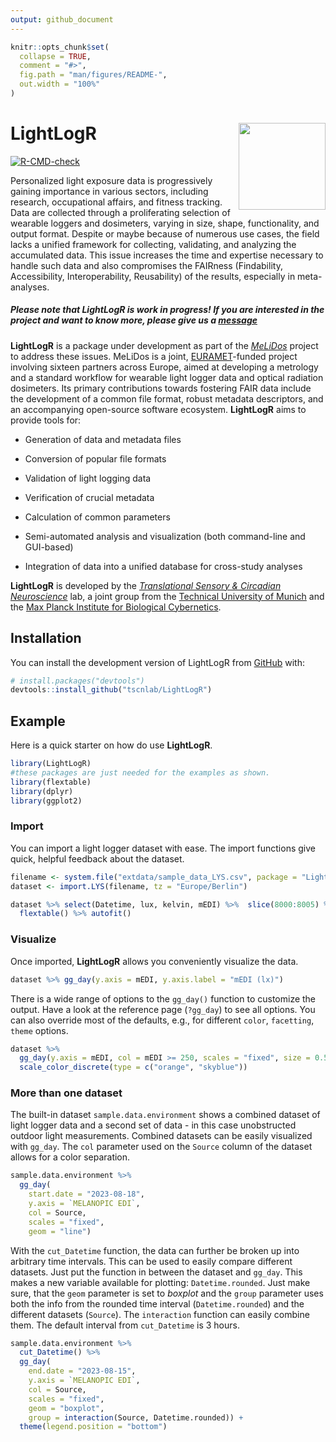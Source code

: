 ```yaml
---
output: github_document
---
```


<!-- README.md is generated from README.Rmd. Please edit that file -->

```r
knitr::opts_chunk$set(
  collapse = TRUE,
  comment = "#>",
  fig.path = "man/figures/README-",
  out.width = "100%"
)
```

# LightLogR <img src="man/figures/logo.png" align="right" height="139"/>

<!-- badges: start -->

[![R-CMD-check](https://github.com/tscnlab/LightLogR/actions/workflows/R-CMD-check.yaml/badge.svg)](https://github.com/tscnlab/LightLogR/actions/workflows/R-CMD-check.yaml)

<!-- badges: end -->

Personalized light exposure data is progressively gaining importance in various sectors, including research, occupational affairs, and fitness tracking. Data are collected through a proliferating selection of wearable loggers and dosimeters, varying in size, shape, functionality, and output format. Despite or maybe because of numerous use cases, the field lacks a unified framework for collecting, validating, and analyzing the accumulated data. This issue increases the time and expertise necessary to handle such data and also compromises the FAIRness (Findability, Accessibility, Interoperability, Reusability) of the results, especially in meta-analyses.

##### Please note that LightLogR is work in progress! If you are interested in the project and want to know more, please give us a [message](mailto:johannes.zauner@tum.de)

**LightLogR** is a package under development as part of the [*MeLiDos*](https://www.melidos.eu) project to address these issues. MeLiDos is a joint, [EURAMET](https://www.euramet.org)-funded project involving sixteen partners across Europe, aimed at developing a metrology and a standard workflow for wearable light logger data and optical radiation dosimeters. Its primary contributions towards fostering FAIR data include the development of a common file format, robust metadata descriptors, and an accompanying open-source software ecosystem. **LightLogR** aims to provide tools for:

-   Generation of data and metadata files

-   Conversion of popular file formats

-   Validation of light logging data

-   Verification of crucial metadata

-   Calculation of common parameters

-   Semi-automated analysis and visualization (both command-line and GUI-based)

-   Integration of data into a unified database for cross-study analyses

**LightLogR** is developed by the [*Translational Sensory & Circadian Neuroscience*](https://www.tscnlab.org) lab, a joint group from the [Technical University of Munich](https://www.tum.de/en/) and the [Max Planck Institute for Biological Cybernetics](https://www.mpg.de/152075/biological-cybernetics).

## Installation

You can install the development version of LightLogR from [GitHub](https://github.com/) with:

``` r
# install.packages("devtools")
devtools::install_github("tscnlab/LightLogR")
```

## Example

Here is a quick starter on how do use **LightLogR**.

```r
library(LightLogR)
#these packages are just needed for the examples as shown.
library(flextable)
library(dplyr)
library(ggplot2)
```


### Import
You can import a light logger dataset with ease. The import functions give quick, helpful feedback about the dataset.

```r
filename <- system.file("extdata/sample_data_LYS.csv", package = "LightLogR")
dataset <- import.LYS(filename, tz = "Europe/Berlin")

dataset %>% select(Datetime, lux, kelvin, mEDI) %>%  slice(8000:8005) %>% 
  flextable() %>% autofit()
```

### Visualize
Once imported, **LightLogR** allows you conveniently visualize the data.

```r
dataset %>% gg_day(y.axis = mEDI, y.axis.label = "mEDI (lx)")
```

There is a wide range of options to the `gg_day()` function to customize the output. Have a look at the reference page (`?gg_day`) to see all options. You can also override most of the defaults, e.g., for different `color`, `facetting`, `theme` options.

```r
dataset %>% 
  gg_day(y.axis = mEDI, col = mEDI >= 250, scales = "fixed", size = 0.5) + 
  scale_color_discrete(type = c("orange", "skyblue"))
```

### More than one dataset
The built-in dataset `sample.data.environment` shows a combined dataset of light logger data and a second set of data - in this case unobstructed outdoor light measurements. Combined datasets can be easily visualized with `gg_day`. The `col` parameter used on the `Source` column of the dataset allows for a color separation.

```r
sample.data.environment %>% 
  gg_day(
    start.date = "2023-08-18",
    y.axis = `MELANOPIC EDI`,
    col = Source,
    scales = "fixed",
    geom = "line")
```
With the `cut_Datetime` function, the data can further be broken up into arbitrary time intervals. This can be used to easily compare different datasets. Just put the function in between the dataset and `gg_day`. This makes a new variable available for plotting: `Datetime.rounded`. Just make sure, that the `geom` parameter is set to *boxplot* and the `group` parameter uses both the info from the rounded time interval (`Datetime.rounded`) and the different datasets (`Source`). The `interaction` function can easily combine them. The default interval from `cut_Datetime` is 3 hours.
```r
sample.data.environment %>% 
  cut_Datetime() %>% 
  gg_day(
    end.date = "2023-08-15",
    y.axis = `MELANOPIC EDI`,
    col = Source,
    scales = "fixed",
    geom = "boxplot",
    group = interaction(Source, Datetime.rounded)) + 
  theme(legend.position = "bottom")
```

